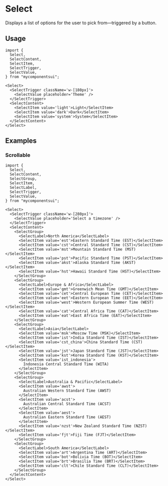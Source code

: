 

<Meta of={ComponentStories} />

# Select

Displays a list of options for the user to pick from—triggered by a button.

<Canvas of={ComponentStories.Default} />

<Controls />

## Usage

```tsx
import {
  Select,
  SelectContent,
  SelectItem,
  SelectTrigger,
  SelectValue,
} from "mycomponentsui";
```

```tsx
<Select>
  <SelectTrigger className='w-[180px]'>
    <SelectValue placeholder='Theme' />
  </SelectTrigger>
  <SelectContent>
    <SelectItem value='light'>Light</SelectItem>
    <SelectItem value='dark'>Dark</SelectItem>
    <SelectItem value='system'>System</SelectItem>
  </SelectContent>
</Select>
```

## Examples

### Scrollable

<Canvas of={ComponentStories.Scrollable} />

```tsx
import {
  Select,
  SelectContent,
  SelectGroup,
  SelectItem,
  SelectLabel,
  SelectTrigger,
  SelectValue,
} from "mycomponentsui";
```

```tsx
<Select>
  <SelectTrigger className='w-[280px]'>
    <SelectValue placeholder='Select a timezone' />
  </SelectTrigger>
  <SelectContent>
    <SelectGroup>
      <SelectLabel>North America</SelectLabel>
      <SelectItem value='est'>Eastern Standard Time (EST)</SelectItem>
      <SelectItem value='cst'>Central Standard Time (CST)</SelectItem>
      <SelectItem value='mst'>Mountain Standard Time (MST)</SelectItem>
      <SelectItem value='pst'>Pacific Standard Time (PST)</SelectItem>
      <SelectItem value='akst'>Alaska Standard Time (AKST)</SelectItem>
      <SelectItem value='hst'>Hawaii Standard Time (HST)</SelectItem>
    </SelectGroup>
    <SelectGroup>
      <SelectLabel>Europe & Africa</SelectLabel>
      <SelectItem value='gmt'>Greenwich Mean Time (GMT)</SelectItem>
      <SelectItem value='cet'>Central European Time (CET)</SelectItem>
      <SelectItem value='eet'>Eastern European Time (EET)</SelectItem>
      <SelectItem value='west'>Western European Summer Time (WEST)</SelectItem>
      <SelectItem value='cat'>Central Africa Time (CAT)</SelectItem>
      <SelectItem value='eat'>East Africa Time (EAT)</SelectItem>
    </SelectGroup>
    <SelectGroup>
      <SelectLabel>Asia</SelectLabel>
      <SelectItem value='msk'>Moscow Time (MSK)</SelectItem>
      <SelectItem value='ist'>India Standard Time (IST)</SelectItem>
      <SelectItem value='cst_china'>China Standard Time (CST)</SelectItem>
      <SelectItem value='jst'>Japan Standard Time (JST)</SelectItem>
      <SelectItem value='kst'>Korea Standard Time (KST)</SelectItem>
      <SelectItem value='ist_indonesia'>
        Indonesia Central Standard Time (WITA)
      </SelectItem>
    </SelectGroup>
    <SelectGroup>
      <SelectLabel>Australia & Pacific</SelectLabel>
      <SelectItem value='awst'>
        Australian Western Standard Time (AWST)
      </SelectItem>
      <SelectItem value='acst'>
        Australian Central Standard Time (ACST)
      </SelectItem>
      <SelectItem value='aest'>
        Australian Eastern Standard Time (AEST)
      </SelectItem>
      <SelectItem value='nzst'>New Zealand Standard Time (NZST)</SelectItem>
      <SelectItem value='fjt'>Fiji Time (FJT)</SelectItem>
    </SelectGroup>
    <SelectGroup>
      <SelectLabel>South America</SelectLabel>
      <SelectItem value='art'>Argentina Time (ART)</SelectItem>
      <SelectItem value='bot'>Bolivia Time (BOT)</SelectItem>
      <SelectItem value='brt'>Brasilia Time (BRT)</SelectItem>
      <SelectItem value='clt'>Chile Standard Time (CLT)</SelectItem>
    </SelectGroup>
  </SelectContent>
</Select>
```
